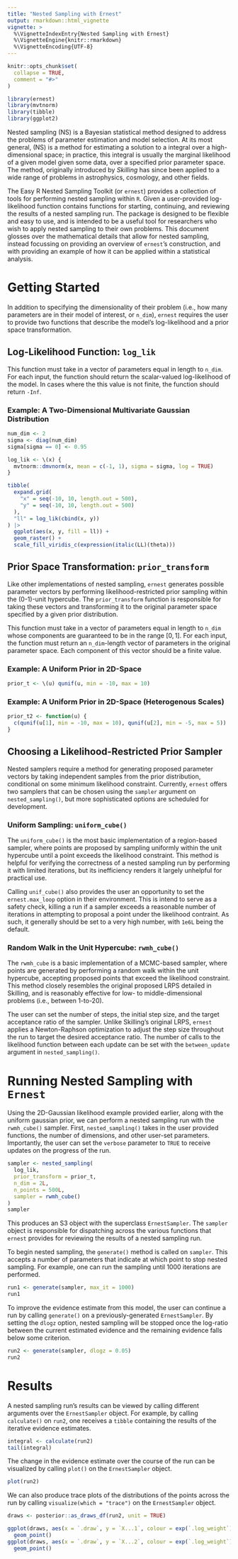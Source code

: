 ```yaml
---
title: "Nested Sampling with Ernest"
output: rmarkdown::html_vignette
vignette: >
  %\VignetteIndexEntry{Nested Sampling with Ernest}
  %\VignetteEngine{knitr::rmarkdown}
  %\VignetteEncoding{UTF-8}
---
```


```r
knitr::opts_chunk$set(
  collapse = TRUE,
  comment = "#>"
)
```

```r
library(ernest)
library(mvtnorm)
library(tibble)
library(ggplot2)
```

Nested sampling (NS) is a Bayesian statistical method designed to address the problems of parameter estimation and model selection. At its most general, (NS) is a method for estimating a solution to a integral over a high-dimensional space; in practice, this integral is usually the marginal likelihood of a given model given some data, over a specified prior parameter space. The method, originally introduced by _Skilling_ has since been applied to a wide range of problems in astrophysics, cosmology, and other fields.

The Easy R Nested Sampling Toolkit (or `ernest`) provides a collection of tools for performing nested sampling within `R`. Given a user-provided log-likelihood function contains functions for starting, continuing, and reviewing the results of a nested sampling run. The package is designed to be flexible and easy to use, and is intended to be a useful tool for researchers who wish to apply nested sampling to their own problems. This document glosses over the mathematical details that allow for nested sampling, instead focussing on providing an overview of `ernest`'s construction, and with providing an example of how it can be applied within a statistical analysis.

# Getting Started

In addition to specifying the dimensionality of their problem (i.e., how many parameters are in their model of interest, or `n_dim`), `ernest` requires the user to provide two functions that describe the model's log-likelihood and a prior space transformation.

## Log-Likelihood Function: `log_lik`

This function must take in a vector of parameters equal in length to `n_dim`. For each input, the function should return the scalar-valued log-likelihood of the model. In cases where the this value is not finite, the function should return `-Inf`.

### Example: A Two-Dimensional Multivariate Gaussian Distribution
```r
num_dim <- 2
sigma <- diag(num_dim)
sigma[sigma == 0] <- 0.95

log_lik <- \(x) {
  mvtnorm::dmvnorm(x, mean = c(-1, 1), sigma = sigma, log = TRUE)
}

tibble(
  expand.grid(
    "x" = seq(-10, 10, length.out = 500), 
    "y" = seq(-10, 10, length.out = 500)
  ),
  "ll" = log_lik(cbind(x, y))
) |>
  ggplot(aes(x, y, fill = ll)) +
  geom_raster() +
  scale_fill_viridis_c(expression(italic(LL)(theta)))
```
## Prior Space Transformation: `prior_transform`

Like other implementations of nested sampling, `ernest` generates possible parameter vectors by performing likelihood-restricted prior sampling within the (0-1)-unit hypercube. The `prior_transform` function is responsible for taking these vectors and transforming it to the original parameter space specified by a given prior distribution.

This function must take in a vector of parameters equal in length to `n_dim` whose components are guaranteed to be in the range $[0, 1]$. For each input, the function must return an `n_dim`-length vector of parameters in the original parameter space. Each component of this vector should be a finite value.

### Example: A Uniform Prior in 2D-Space
```r
prior_t <- \(u) qunif(u, min = -10, max = 10)
```

### Example: A Uniform Prior in 2D-Space (Heterogenous Scales)
```r
prior_t2 <- function(u) {
  c(qunif(u[1], min = -10, max = 10), qunif(u[2], min = -5, max = 5))
}
```

## Choosing a Likelihood-Restricted Prior Sampler

Nested samplers require a method for generating proposed parameter vectors by taking independent samples from the prior distribution, conditional on some minimum likelihood constraint. Currently, `ernest` offers two samplers that can be chosen using the `sampler` argument on `nested_sampling()`, but more sophisticated options are scheduled for development.

### Uniform Sampling: `uniform_cube()`

The `uniform_cube()` is the most basic implementation of a region-based sampler, where points are proposed by sampling uniformly within the unit hypercube until a point exceeds the likelihood constraint. This method is helpful for verifying the correctness of a nested sampling run by performing it with limited iterations, but its inefficiency renders it largely unhelpful for practical use.

Calling `unif_cube()` also provides the user an opportunity to set the `ernest.max_loop` option in their environment. This is intend to serve as a safety check, killing a run if a sampler exceeds a reasonable number of iterations in attempting to proposal a point under the likelihood contraint. As such, it generally should be set to a very high number, with `1e6L` being the default.

### Random Walk in the Unit Hypercube: `rwmh_cube()`

The `rwmh_cube` is a basic implementation of a MCMC-based sampler, where points are generated by performing a random walk within the unit hypercube, accepting proposed points that exceed the likelihood constraint. This method closely resembles the original proposed LRPS detailed in Skilling, and is reasonably effective for low- to middle-dimensional problems (i.e., between 1-to-20). 

The user can set the number of steps, the initial step size, and the target acceptance ratio of the sampler. Unlike Skilling's original LRPS, `ernest` applies a Newton-Raphson optimization to adjust the step size throughout the run to target the desired acceptance ratio. The number of calls to the likelihood function between each update can be set with the `between_update` argument in `nested_sampling()`.

# Running Nested Sampling with `Ernest`

Using the 2D-Gaussian likelihood example provided earlier, along with the uniform gaussian prior, we can perform a nested sampling run with the `rwmh_cube()` sampler. First, `nested_sampling()` takes in the user provided functions, the number of dimensions, and other user-set parameters. Importantly, the user can set the `verbose` parameter to `TRUE` to receive updates on the progress of the run. 
```r
sampler <- nested_sampling(
  log_lik,
  prior_transform = prior_t,
  n_dim = 2L,
  n_points = 500L,
  sampler = rwmh_cube()
)
sampler
```
This produces an S3 object with the superclass `ErnestSampler`. The `sampler` object is responsible for dispatching across the various functions that `ernest` provides for reviewing the results of a nested sampling run.

To begin nested sampling, the `generate()` method is called on `sampler`. This accepts a number of parameters that indicate at which point to stop nested sampling. For example, one can run the sampling until 1000 iterations are performed.

```r
run1 <- generate(sampler, max_it = 1000)
run1
```
To improve the evidence estimate from this model, the user can continue a run by calling `generate()` on a previously-generated `ErnestSampler`. By setting the `dlogz` option, nested sampling will be stopped once the log-ratio between the current estimated evidence and the remaining evidence falls below some criterion.

```r
run2 <- generate(sampler, dlogz = 0.05)
run2
```
# Results

A nested sampling run's results can be viewed by calling different arguments over the `ErnestSampler` object. For example, by calling `calculate()` on `run2`, one receives a `tibble` containing the results of the iterative evidence estimates.

```r
integral <- calculate(run2)
tail(integral)
```

The change in the evidence estimate over the course of the run can be visualized by calling `plot()` on the `ErnestSampler` object.

```r
plot(run2)
```
We can also produce trace plots of the distributions of the points across the run by calling `visualize(which = "trace")` on the `ErnestSampler` object.

```r
draws <- posterior::as_draws_df(run2, unit = TRUE)

ggplot(draws, aes(x = `.draw`, y = `X...1`, colour = exp(`.log_weight`))) +
  geom_point()
ggplot(draws, aes(x = `.draw`, y = `X...2`, colour = exp(`.log_weight`))) +
  geom_point()
```

